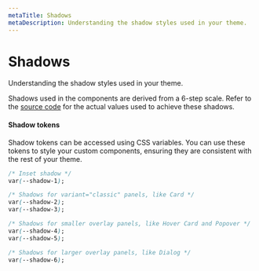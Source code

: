 ```yaml
---
metaTitle: Shadows
metaDescription: Understanding the shadow styles used in your theme.
---
```


# Shadows

<Description>Understanding the shadow styles used in your theme.</Description>

Shadows used in the components are derived from a 6-step scale. Refer to the [source code](https://github.com/radix-ui/themes/blob/main/packages/radix-ui-themes/src/styles/tokens/shadow.css) for the actual values used to achieve these shadows.

<Box mt="5" mb="6">
  <ThemesShadowScale />
</Box>

#### Shadow tokens

Shadow tokens can be accessed using CSS variables. You can use these tokens to style your custom components, ensuring they are consistent with the rest of your theme.

```css
/* Inset shadow */
var(--shadow-1);

/* Shadows for variant="classic" panels, like Card */
var(--shadow-2);
var(--shadow-3);

/* Shadows for smaller overlay panels, like Hover Card and Popover */
var(--shadow-4);
var(--shadow-5);

/* Shadows for larger overlay panels, like Dialog */
var(--shadow-6);
```
